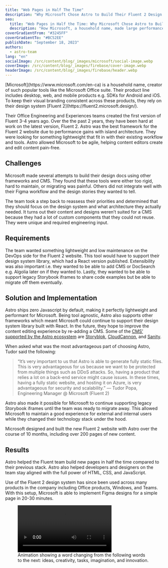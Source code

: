 ```yaml
---
title: "Web Pages in Half The Time"
description: "Why Microsoft Chose Astro to Build Their Fluent 2 Design System Website"
seo:
  title: "Web Pages in Half the Time: Why Microsoft Chose Astro to Build Their Fluent 2 Design System Website"
  description: "How Microsoft, a household name, made large performance gains using Astro for their Fluent 2 design system website."
coverGradientFrom: "#3245FF"
coverGradientTo: "#BC52EE"
publishDate: "September 18, 2023"
authors:
  - astro-team
lang: "en"
socialImage: /src/content/blog/_images/microsoft/social-image.webp
coverImage: /src/content/blog/_images/firebase/cover-image.webp
headerImage: /src/content/blog/_images/firebase/header.webp
---
```



<div class="text-white space-y-8">
	<div class="text-2xl leading-normal tracking-normal text-astro-gray-100">
		[Microsoft](https://www.microsoft.com/en-ca) is a household name, creator of such popular 
        tools like the Microsoft Office suite. Their product line includes desktop, web, and mobile 
        products e.g. SDKs for Android and iOS. To keep their visual branding consistent across these 
        products, they rely on their design system [Fluent 2](https://fluent2.microsoft.design/).
	</div>

Their Office Engineering and Experiences teams created the first version of Fluent 3-4 years ago.
Over the the past 2 years, they have been hard at work on the latest version, Fluent 2. Astro was
the best framework for the Fluent 2 website due to performance gains with island architecture.
They were looking for something lightweight that fit in with their existing workflow and tools.
Astro allowed Microsoft to be agile, helping content editors create and edit content pain-free.

</div>

<ImageFigure caption="Logos for Microsoft's products including PowerPoint, Excel and more.">
	<BlogContentImage src={microsoftProducts} />
</ImageFigure>

## Challenges

Microsoft made several attempts to build their design docs using other frameworks and CMS. They found
that these tools were either too rigid, hard to maintain, or migrating was painful. Others did not
integrate well with their Figma workflow and the design stories they wanted to tell.

The team took a step back to reassess their priorities and determined that they should focus on the
design system and what architecture they actually needed. It turns out their content and designs
weren’t suited for a CMS because they had a lot of custom components that they could not reuse.
They were unique and required engineering input.

<ImageFigure caption="Figma to Markdown workflow.">
	<BlogContentImage src={microsoftFigma} />
</ImageFigure>

## Requirements

The team wanted something lightweight and low maintenance on the DevOps side for the Fluent 2 website.
This tool would have to support their design system library, which had a React version published.
Extensibility was also important i.e. they wanted to be able to add CMS or DocSearch e.g. Algolia
later on if they wanted to. Lastly, they wanted to be able to support legacy Storybook iframes to
share code examples but be able to migrate off them eventually.

## Solution and Implementation

Astro ships zero Javascript by default, making it perfectly lightweight and performant for Microsoft.
Being tool agnostic, Astro also supports other frameworks which meant Microsoft could continue to
support their design system library built with React. In the future, they hope to improve the content
editing experience by re-adding a CMS. Some of the [CMS’ supported by the Astro ecosystem](https://docs.astro.build/en/guides/cms/) are
[Storyblok](https://www.storyblok.com/?utm_source=astro&utm_medium=display&utm_campaign=AWA_SPON_ASTR_TRA&utm_content=astro_collab), [CloudCannon](https://cloudcannon.com/astro-cms/?utm_campaign=Astro%20out-of-beta&utm_source=astro-sponsorship), and [Sanity](https://www.sanity.io/guides/sanity-astro-blog).

When asked what was the most advantageous part of choosing Astro, Tudor said the following:

<Blockquote>
	<Fragment slot="quote">
		“It’s very important to us that Astro is able to generate fully static files. This is very
		advantageous for us because we want to be protected from multiple things such as DDoS attacks.
		So, having a product that relies a lot on a back-end service might cause issues. In these times,
		having a fully static website, and hosting it on Azure, is very advantageous for security and
		scalability.”
	</Fragment>
	<Fragment slot="caption">— Tudor Popa, Engineering Manager @ Microsoft (Fluent 2)</Fragment>
</Blockquote>

Astro also made it possible for Microsoft to continue supporting legacy Storybook iframes until the
team was ready to migrate away. This allowed Microsoft to maintain a good experience for external
and internal users while they changed their technology stack under the hood.

Microsoft designed and built the new Fluent 2 website with Astro over the course of 10 months,
including over 200 pages of new content.

## Results

Astro helped the Fluent team build new pages in half the time compared to their previous stack.
Astro also helped developers and designers on the team stay aligned with the full power of HTML,
CSS, and JavaScript.

Use of the Fluent 2 design system has since been used across many products in the company including
Office products, Windows, and Teams. With this setup, Microsoft is able to implement Figma designs
for a simple page in 20-30 minutes.

<figure class="my-10">
	<video controls class="rounded border border-neutral-600">
		<source src={videoSrc} type="video/mp4" />
		Sorry, your browser doesn't support embedded videos.
	</video>
	<figcaption class="my-4 text-center text-sm">
		Animation showing a word changing from the following words to the next: ideas, creativity,
		tasks, imagination, and innovation.
	</figcaption>
</figure>
